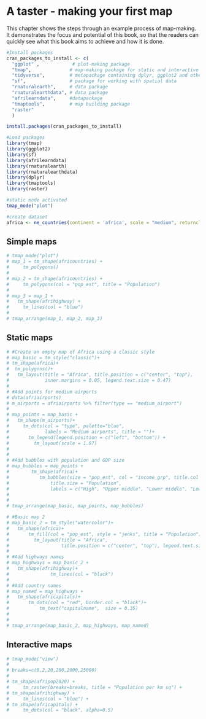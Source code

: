 # A taster - making your first map  {#taster} 

This chapter shows the steps through an example process of map-making. It demonstrates the focus and potential of this book, so that the readers can quickly see what this book aims to achieve and how it is done. 


```r
#Install packages
cran_packages_to_install <- c(
  "ggplot" ,            # plot-making package
  "tmap",              # map-making package for static and interactive maps
  "tidyverse",         # metapackage containing dplyr, ggplot2 and other packages
  "sf",                # package for working with spatial data
  "rnaturalearth",     # data package
  "rnaturalearthdata", # data package
  "afrilearndata",     #datapackage
  "tmaptools",         # map building package
  "raster"
  )

install.packages(cran_packages_to_install)
```

```r
#Load packages
library(tmap)
library(ggplot2)
library(sf)
library(afrilearndata)
library(rnaturalearth)
library(rnaturalearthdata)
library(dplyr)
library(tmaptools)
library(raster) 
```

```r
#static mode activated
tmap_mode("plot")

#create dataset
africa <- ne_countries(continent = 'africa', scale = "medium", returnclass = "sf")
```

## Simple maps
```r
# tmap_mode("plot") 
# map_1 = tm_shape(africountries) +
#     tm_polygons()
# 
# map_2 = tm_shape(africountries) + 
#     tm_polygons(col = "pop_est", title = "Population") 
# 
# map_3 = map_1 +
#   tm_shape(afrihighway) + 
#     tm_lines(col = "blue")
# 
# tmap_arrange(map_1, map_2, map_3)

```

## Static maps
```r

# #Create an empty map of Africa using a classic style
# map_basic = tm_style("classic")+
# tm_shape(africa)+
#  tm_polygons()+
#   tm_layout(title = "Africa", title.position = c("center", "top"), 
#             inner.margins = 0.05, legend.text.size = 0.47)
# 
# #Add points for medium airports
# data(afriairports)
# m_airports = afriairports %>% filter(type == "medium_airport")
# 
# map_points = map_basic +
#   tm_shape(m_airports)+
#     tm_dots(col = "type", palette="blue", 
#             labels = "Medium airports", title = "")+
#       tm_legend(legend.position = c("left", "bottom")) +
#         tm_layout(scale = 1.07)
# 
# 
# #Add bubbles with population and GDP size
# map_bubbles = map_points +
#        tm_shape(africa)+
#           tm_bubbles(size = "pop_est", col = "income_grp", title.col = "Income level",
#               title.size = "Population", 
#               labels = c("High", "Upper middle", "Lower middle", "Lower"))
# 
# 
# tmap_arrange(map_basic, map_points, map_bubbles)

```

```r

# #Basic map 2
# map_basic_2 = tm_style("watercolor")+
#   tm_shape(africa)+
#       tm_fill(col = "pop_est", style = "jenks", title = "Population")+
#         tm_layout(title = "Africa", 
#                   title.position = c("center", "top"), legend.text.size = 0.50)
#   
# #Add highways names
# map_highways = map_basic_2 +
#   tm_shape(afrihighway)+
#               tm_lines(col = "black")
# 
# #Add country names
# map_named = map_highways +
#   tm_shape(africapitals)+
#       tm_dots(col = "red", border.col = "black")+ 
#           tm_text("capitalname",  size = 0.35)
# 
# 
# tmap_arrange(map_basic_2, map_highways, map_named)

```

## Interactive maps
```r
# tmap_mode("view") 
# 
# breaks=c(0,2,20,200,2000,25000)
# 
# tm_shape(afripop2020) +
#     tm_raster(breaks=breaks, title = "Population per km sq") +
# tm_shape(afrihighway) +
#     tm_lines(col = "blue") + 
# tm_shape(africapitals) +
#     tm_dots(col = "black", alpha=0.5)
```